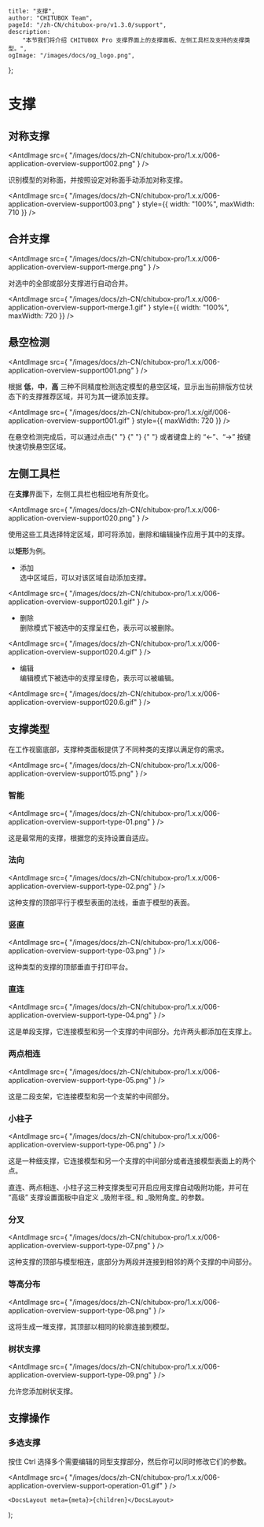 
	title: "支撑",
	author: "CHITUBOX Team",
	pageId: "/zh-CN/chitubox-pro/v1.3.0/support",
	description:
		"本节我们将介绍 CHITUBOX Pro 支撑界面上的支撑面板、左侧工具栏及支持的支撑类型。",
	ogImage: "/images/docs/og_logo.png",
};

# 支撑

## 对称支撑

<AntdImage
	src={
		"/images/docs/zh-CN/chitubox-pro/1.x.x/006-application-overview-support002.png"
	}
/>

识别模型的对称面，并按照设定对称面手动添加对称支撑。

<AntdImage
	src={
		"/images/docs/zh-CN/chitubox-pro/1.x.x/006-application-overview-support003.png"
	}
	style={{ width: "100%", maxWidth: 710 }}
/>

## 合并支撑

<AntdImage
	src={
		"/images/docs/zh-CN/chitubox-pro/1.x.x/006-application-overview-support-merge.png"
	}
/>

对选中的全部或部分支撑进行自动合并。

<AntdImage
	src={
		"/images/docs/zh-CN/chitubox-pro/1.x.x/006-application-overview-support-merge.1.gif"
	}
	style={{ width: "100%", maxWidth: 720 }}
/>

## 悬空检测

<AntdImage
	src={
		"/images/docs/zh-CN/chitubox-pro/1.x.x/006-application-overview-support001.png"
	}
/>

根据 **低**，**中**，**高** 三种不同精度检测选定模型的悬空区域，显示出当前排版方位状态下的支撑推荐区域，并可为其一键添加支撑。

<AntdImage
	src={
		"/images/docs/zh-CN/chitubox-pro/1.x.x/gif/006-application-overview-support001.gif"
	}
	style={{ maxWidth: 720 }}
/>

<Admonition type="tip" title="提示">
	在悬空检测完成后，可以通过点击{" "}
	<AntdImage
		src={
			"/images/docs/zh-CN/chitubox-pro/1.x.x/006-application-overview-support001.3.png"
		}
	/>{" "}
	<AntdImage
		src={
			"/images/docs/zh-CN/chitubox-pro/1.x.x/006-application-overview-support001.4.png"
		}
	/>{" "}
	或者键盘上的 “←”、“→” 按键快速切换悬空区域。
</Admonition>

## 左侧工具栏

在**支撑**界面下，左侧工具栏也相应地有所变化。

<AntdImage
	src={
		"/images/docs/zh-CN/chitubox-pro/1.x.x/006-application-overview-support020.png"
	}
/>

使用这些工具选择特定区域，即可将添加，删除和编辑操作应用于其中的支撑。

以**矩形**为例。

-   添加 <br />
    选中区域后，可以对该区域自动添加支撑。<br />

<AntdImage
	src={
		"/images/docs/zh-CN/chitubox-pro/1.x.x/006-application-overview-support020.1.gif"
	}
/>

-   删除 <br />
    删除模式下被选中的支撑呈红色，表示可以被删除。<br />

<AntdImage
	src={
		"/images/docs/zh-CN/chitubox-pro/1.x.x/006-application-overview-support020.4.gif"
	}
/>

-   编辑 <br />
    编辑模式下被选中的支撑呈绿色，表示可以被编辑。<br />

<AntdImage
	src={
		"/images/docs/zh-CN/chitubox-pro/1.x.x/006-application-overview-support020.6.gif"
	}
/>

## 支撑类型

在工作视窗底部，支撑种类面板提供了不同种类的支撑以满足你的需求。

<AntdImage
	src={
		"/images/docs/zh-CN/chitubox-pro/1.x.x/006-application-overview-support015.png"
	}
/>

### 智能

<AntdImage
	src={
		"/images/docs/zh-CN/chitubox-pro/1.x.x/006-application-overview-support-type-01.png"
	}
/>

这是最常用的支撑，根据您的支持设置自适应。

### 法向

<AntdImage
	src={
		"/images/docs/zh-CN/chitubox-pro/1.x.x/006-application-overview-support-type-02.png"
	}
/>

这种支撑的顶部平行于模型表面的法线，垂直于模型的表面。

### 竖直

<AntdImage
	src={
		"/images/docs/zh-CN/chitubox-pro/1.x.x/006-application-overview-support-type-03.png"
	}
/>

这种类型的支撑的顶部垂直于打印平台。

### 直连

<AntdImage
	src={
		"/images/docs/zh-CN/chitubox-pro/1.x.x/006-application-overview-support-type-04.png"
	}
/>

这是单段支撑，它连接模型和另一个支撑的中间部分。允许两头都添加在支撑上。

### 两点相连

<AntdImage
	src={
		"/images/docs/zh-CN/chitubox-pro/1.x.x/006-application-overview-support-type-05.png"
	}
/>

这是二段支架，它连接模型和另一个支架的中间部分。

### 小柱子

<AntdImage
	src={
		"/images/docs/zh-CN/chitubox-pro/1.x.x/006-application-overview-support-type-06.png"
	}
/>

这是一种细支撑，它连接模型和另一个支撑的中间部分或者连接模型表面上的两个点。

<Admonition type="tip" title="提示">
	直连、两点相连、小柱子这三种支撑类型可开启应用支撑自动吸附功能，并可在
	“高级” 支撑设置面板中自定义 _吸附半径_ 和 _吸附角度_ 的参数。
</Admonition>

### 分叉

<AntdImage
	src={
		"/images/docs/zh-CN/chitubox-pro/1.x.x/006-application-overview-support-type-07.png"
	}
/>

这种支撑的顶部与模型相连，底部分为两段并连接到相邻的两个支撑的中间部分。

### 等高分布

<AntdImage
	src={
		"/images/docs/zh-CN/chitubox-pro/1.x.x/006-application-overview-support-type-08.png"
	}
/>

这将生成一堆支撑，其顶部以相同的轮廓连接到模型。

### 树状支撑

<AntdImage
	src={
		"/images/docs/zh-CN/chitubox-pro/1.x.x/006-application-overview-support-type-09.png"
	}
/>

允许您添加树状支撑。

## 支撑操作

### 多选支撑

按住 Ctrl 选择多个需要编辑的同型支撑部分，然后你可以同时修改它们的参数。

<AntdImage
	src={
		"/images/docs/zh-CN/chitubox-pro/1.x.x/006-application-overview-support-operation-01.gif"
	}
/>

	<DocsLayout meta={meta}>{children}</DocsLayout>
);
